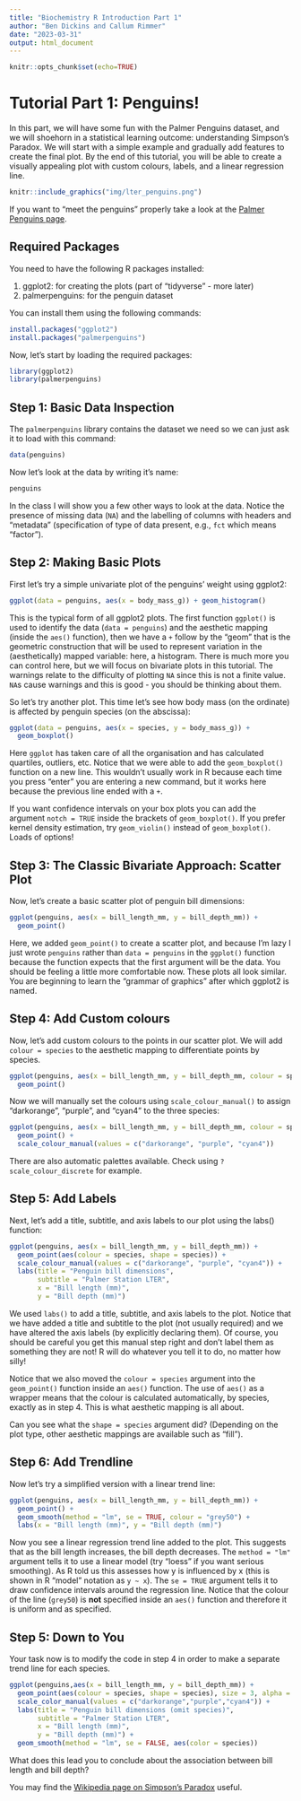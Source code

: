 ```yaml
---
title: "Biochemistry R Introduction Part 1"
author: "Ben Dickins and Callum Rimmer"
date: "2023-03-31"
output: html_document
---
```


```r
knitr::opts_chunk$set(echo=TRUE)
```

# Tutorial Part 1: Penguins!
In this part, we will have some fun with the Palmer Penguins dataset, and we will shoehorn in a statistical learning outcome: understanding Simpson's Paradox. We will start with a simple example and gradually add features to create the final plot. By the end of this tutorial, you will be able to create a visually appealing plot with custom colours, labels, and a linear regression line.

 ```r
 knitr::include_graphics("img/lter_penguins.png")
 ```

If you want to "meet the penguins" properly take a look at the [Palmer Penguins page](https://allisonhorst.github.io/palmerpenguins/articles/intro.html).


## Required Packages
You need to have the following R packages installed:

1. ggplot2: for creating the plots (part of "tidyverse" - more later)
3. palmerpenguins: for the penguin dataset

You can install them using the following commands:
```r
install.packages("ggplot2")
install.packages("palmerpenguins")
```

Now, let's start by loading the required packages:
```r
library(ggplot2)
library(palmerpenguins)
```

## Step 1: Basic Data Inspection
The `palmerpenguins` library contains the dataset we need so we can just ask it to load with this command:

```r
data(penguins)
```

Now let's look at the data by writing it's name:

```r
penguins
```

In the class I will show you a few other ways to look at the data. Notice the presence of missing data (`NA`) and the labelling of columns with headers and "metadata" (specification of type of data present, e.g., `fct` which means "factor").

## Step 2: Making Basic Plots
First let's try a simple univariate plot of the penguins' weight using ggplot2:

```r
ggplot(data = penguins, aes(x = body_mass_g)) + geom_histogram()
```

This is the typical form of all ggplot2 plots. The first function `ggplot()` is used to identify the data (`data = penguins`) and the aesthetic mapping (inside the `aes()` function), then we have a `+` follow by the "geom" that is the geometric construction that will be used to represent variation in the (aesthetically) mapped variable: here, a histogram. There is much more you can control here, but we will focus on bivariate plots in this tutorial. The warnings relate to the difficulty of plotting `NA` since this is not a finite value. `NA`s cause warnings and this is good - you should be thinking about them.

So let's try another plot. This time let's see how body mass (on the ordinate) is affected by penguin species (on the abscissa):
```r
ggplot(data = penguins, aes(x = species, y = body_mass_g)) +
  geom_boxplot()
```

Here `ggplot` has taken care of all the organisation and has calculated quartiles, outliers, etc. Notice that we were able to add the `geom_boxplot()` function on a new line. This wouldn't usually work in R because each time you press "enter" you are entering a new command, but it works here because the previous line ended with a `+`.

If you want confidence intervals on your box plots you can add the argument `notch = TRUE` inside the brackets of `geom_boxplot()`. If you prefer kernel density estimation, try `geom_violin()` instead of `geom_boxplot()`. Loads of options!

## Step 3: The Classic Bivariate Approach: Scatter Plot
Now, let's create a basic scatter plot of penguin bill dimensions:
```r
ggplot(penguins, aes(x = bill_length_mm, y = bill_depth_mm)) +
  geom_point()
```

Here, we added `geom_point()` to create a scatter plot, and because I'm lazy I just wrote `penguins` rather than `data = penguins` in the `ggplot()` function because the function expects that the first argument will be the data. You should be feeling a little more comfortable now. These plots all look similar. You are beginning to learn the "grammar of graphics" after which ggplot2 is named.

## Step 4: Add Custom colours
Now, let's add custom colours to the points in our scatter plot. We will add `colour = species` to the aesthetic mapping to differentiate points by species.

```r
ggplot(penguins, aes(x = bill_length_mm, y = bill_depth_mm, colour = species)) +
  geom_point()
```

Now we will manually set the colours using `scale_colour_manual()` to assign "darkorange", "purple", and "cyan4" to the three species:
```r
ggplot(penguins, aes(x = bill_length_mm, y = bill_depth_mm, colour = species)) +
  geom_point() +
  scale_colour_manual(values = c("darkorange", "purple", "cyan4"))
```

There are also automatic palettes available. Check using `?scale_colour_discrete` for example.

## Step 5: Add Labels
Next, let's add a title, subtitle, and axis labels to our plot using the labs() function:
```r
ggplot(penguins, aes(x = bill_length_mm, y = bill_depth_mm)) +
  geom_point(aes(colour = species, shape = species)) +
  scale_colour_manual(values = c("darkorange", "purple", "cyan4")) +
  labs(title = "Penguin bill dimensions",
       subtitle = "Palmer Station LTER",
       x = "Bill length (mm)",
       y = "Bill depth (mm)")
```

We used `labs()` to add a title, subtitle, and axis labels to the plot. Notice that we have added a title and subtitle to the plot (not usually required) and we have altered the axis labels (by explicitly declaring them). Of course, you should be careful you get this manual step right and don't label them as something they are not! R will do whatever you tell it to do, no matter how silly!

Notice that we also moved the `colour = species` argument into the `geom_point()` function inside an `aes()` function. The use of `aes()` as a wrapper means that the colour is calculated automatically, by species, exactly as in step 4. This is what aesthetic mapping is all about.

Can you see what the `shape = species` argument did? (Depending on the plot type, other aesthetic mappings are available such as "fill").

## Step 6: Add Trendline
Now let's try a simplified version with a linear trend line:
```r
ggplot(penguins, aes(x = bill_length_mm, y = bill_depth_mm)) +
  geom_point() +
  geom_smooth(method = "lm", se = TRUE, colour = "grey50") +
  labs(x = "Bill length (mm)", y = "Bill depth (mm)")
```

Now you see a linear regression trend line added to the plot. This suggests that as the bill length increases, the bill depth decreases. The `method = "lm"` argument tells it to use a linear model (try "loess" if you want serious smoothing). As R told us this assesses how y is influenced by x (this is shown in R "model" notation as `y ~ x`). The `se = TRUE` argument tells it to draw confidence intervals around the regression line. Notice that the colour of the line (`grey50`) is **not** specified inside an `aes()` function and therefore it is uniform and as specified.

## Step 5: Down to You
Your task now is to modify the code in step 4 in order to make a separate trend line for each species.

```r
ggplot(penguins,aes(x = bill_length_mm, y = bill_depth_mm)) +
  geom_point(aes(colour = species, shape = species), size = 3, alpha = 0.8) +
  scale_color_manual(values = c("darkorange","purple","cyan4")) +
  labs(title = "Penguin bill dimensions (omit species)",
       subtitle = "Palmer Station LTER",
       x = "Bill length (mm)",
       y = "Bill depth (mm)") +
  geom_smooth(method = "lm", se = FALSE, aes(color = species))
```

What does this lead you to conclude about the association between bill length and bill depth?

You may find the [Wikipedia page on Simpson's Paradox](https://en.wikipedia.org/wiki/Simpson's_paradox) useful.

